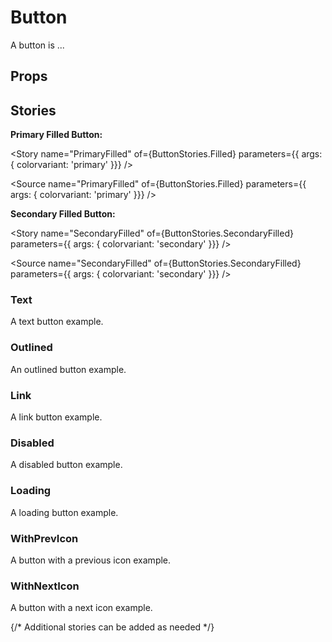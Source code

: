
<Meta of={ButtonStories} />

# Button

A button is ...

<Primary />

## Props

<Controls />

## Stories

**Primary Filled Button:**

<Story name="PrimaryFilled" of={ButtonStories.Filled} parameters={{ args: { colorvariant: 'primary' }}} />

<Source name="PrimaryFilled" of={ButtonStories.Filled} parameters={{ args: { colorvariant: 'primary' }}} />

**Secondary Filled Button:**

<Story name="SecondaryFilled" of={ButtonStories.SecondaryFilled} parameters={{ args: { colorvariant: 'secondary' }}} />

<Source name="SecondaryFilled" of={ButtonStories.SecondaryFilled} parameters={{ args: { colorvariant: 'secondary' }}} />

### Text

A text button example.

<Story of={ButtonStories.Text} />

<Source of={ButtonStories.Text} />

### Outlined

An outlined button example.

<Story of={ButtonStories.Outlined} />

<Source of={ButtonStories.Outlined} />

### Link

A link button example.

<Story of={ButtonStories.Link} />

<Source of={ButtonStories.Link} />

### Disabled

A disabled button example.

<Story of={ButtonStories.Disabled} />

<Source of={ButtonStories.Disabled} />

### Loading

A loading button example.

<Story of={ButtonStories.Loading} />

<Source of={ButtonStories.Loading} />

### WithPrevIcon

A button with a previous icon example.

<Story of={ButtonStories.WithPrevIcon} />

<Source of={ButtonStories.WithPrevIcon} />

### WithNextIcon

A button with a next icon example.

<Story of={ButtonStories.WithNextIcon} />

<Source of={ButtonStories.WithNextIcon} />

{/* Additional stories can be added as needed */}
